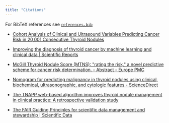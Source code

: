 ```yaml
---
title: "Citations"
---
```


For BibTeX references see [`references.bib`](references.bib)

+ [Cohort Analysis of Clinical and Ultrasound Variables Predicting Cancer Risk in 20,001 Consecutive Thyroid
  Nodules](https://academic.oup.com/jcem/article/104/11/5665/5532036)

+ [Improving the diagnosis of thyroid cancer by machine learning and clinical data | Scientific
  Reports](https://www.nature.com/articles/s41598-022-15342-z)
+ [McGill Thyroid Nodule Score (MTNS): &quot;rating the risk,&quot; a novel predictive scheme for cancer risk
  determination. - Abstract - Europe PMC](https://europepmc.org/article/med/21453655)
+ [Nomogram for predicting malignancy in thyroid nodules using clinical, biochemical, ultrasonographic, and cytologic
  features - ScienceDirect](https://www.sciencedirect.com/science/article/pii/S0039606010005222?via%3Dihub)
+ [The TNAPP web-based algorithm improves thyroid nodule management in clinical practice: A retrospective validation
  study](https://www.frontiersin.org/articles/10.3389/fendo.2022.1080159/full)
+ [The FAIR Guiding Principles for scientific data management and stewardship | Scientific
  Data](https://www.nature.com/articles/sdata201618)
